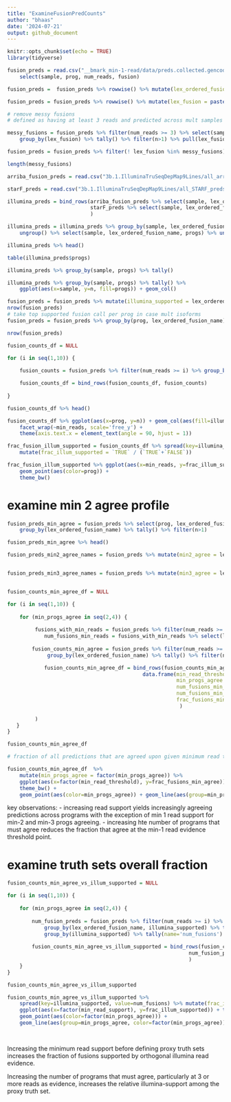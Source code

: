 ```yaml
---
title: "ExamineFusionPredCounts"
author: "bhaas"
date: '2024-07-21'
output: github_document
---
```


```r
knitr::opts_chunk$set(echo = TRUE)
library(tidyverse)
```


```r

fusion_preds = read.csv("__bmark_min-1-read/data/preds.collected.gencode_mapped.wAnnot.gz", header=T, sep="\t") %>% 
    select(sample, prog, num_reads, fusion)

fusion_preds =  fusion_preds %>% rowwise() %>% mutate(lex_ordered_fusion_name = paste0(sample, "|", paste0(collapse="--", sort(str_split(fusion, "--")[[1]])))) 

```


```r

fusion_preds = fusion_preds %>% rowwise() %>% mutate(lex_fusion = paste0(collapse="--", sort(str_split(fusion, "--")[[1]])))

```


```r

# remove messy fusions
# defined as having at least 3 reads and predicted across mult samples

messy_fusions = fusion_preds %>% filter(num_reads >= 3) %>% select(sample, lex_fusion) %>% unique() %>%
    group_by(lex_fusion) %>% tally() %>% filter(n>1) %>% pull(lex_fusion)

fusion_preds = fusion_preds %>% filter(! lex_fusion %in% messy_fusions)    

length(messy_fusions)

```





```r

arriba_fusion_preds = read.csv("3b.1.IlluminaTruSeqDepMap9Lines/all_arriba_high_preds.tsv", sep="\t", header=T, stringsAsFactors = F)

starF_preds = read.csv("3b.1.IlluminaTruSeqDepMap9Lines/all_STARF_preds.tsv", sep="\t", header=T, stringsAsFactors = F)


```

```r

illumina_preds = bind_rows(arriba_fusion_preds %>% select(sample, lex_ordered_fusion_name) %>% unique() %>% mutate(prog='arriba'),
                           starF_preds %>% select(sample, lex_ordered_fusion_name) %>% unique() %>% mutate(prog='starF')
                           )

illumina_preds = illumina_preds %>% group_by(sample, lex_ordered_fusion_name) %>% mutate(progs = paste0(collapse=',', prog)) %>%
    ungroup() %>% select(sample, lex_ordered_fusion_name, progs) %>% unique()

illumina_preds %>% head()
```

```r

table(illumina_preds$progs)

```


```r

illumina_preds %>% group_by(sample, progs) %>% tally() 

```




```r

illumina_preds %>% group_by(sample, progs) %>% tally() %>%
    ggplot(aes(x=sample, y=n, fill=progs)) + geom_col()


```


```r


fusion_preds = fusion_preds %>% mutate(illumina_supported = lex_ordered_fusion_name %in% illumina_preds$lex_ordered_fusion_name)
nrow(fusion_preds)
# take top supported fusion call per prog in case mult isoforms
fusion_preds = fusion_preds %>% group_by(prog, lex_ordered_fusion_name) %>% arrange(desc(num_reads)) %>% filter(row_number() == 1) %>% ungroup()

nrow(fusion_preds)
```


```r

fusion_counts_df = NULL

for (i in seq(1,10)) {
    
    fusion_counts = fusion_preds %>% filter(num_reads >= i) %>% group_by(prog, illumina_supported) %>% tally() %>% mutate(min_reads=i)

    fusion_counts_df = bind_rows(fusion_counts_df, fusion_counts)
    
}

fusion_counts_df %>% head()

```

```r

fusion_counts_df %>% ggplot(aes(x=prog, y=n)) + geom_col(aes(fill=illumina_supported)) +
    facet_wrap(~min_reads, scale='free_y') +
    theme(axis.text.x = element_text(angle = 90, hjust = 1)) 

```


```r

frac_fusion_illum_supported = fusion_counts_df %>% spread(key=illumina_supported, value=n) %>% 
    mutate(frac_illum_supported = `TRUE` / (`TRUE`+`FALSE`)) 


```


```r

frac_fusion_illum_supported %>% ggplot(aes(x=min_reads, y=frac_illum_supported)) + geom_line(aes(groups=prog, color=prog)) +
    geom_point(aes(color=prog)) +
    theme_bw()

```


# examine min 2 agree profile

```r

fusion_preds_min_agree = fusion_preds %>% select(prog, lex_ordered_fusion_name) %>% unique() %>%
    group_by(lex_ordered_fusion_name) %>% tally() %>% filter(n>1)

fusion_preds_min_agree %>% head()

```

```r

fusion_preds_min2_agree_names = fusion_preds %>% mutate(min2_agree = lex_ordered_fusion_name %in% (fusion_preds_min_agree %>% filter(n>=2) %>% pull(lex_ordered_fusion_name)) )


fusion_preds_min3_agree_names = fusion_preds %>% mutate(min3_agree = lex_ordered_fusion_name %in% (fusion_preds_min_agree %>% filter(n>=3) %>% pull(lex_ordered_fusion_name)) )



```

```r

fusion_counts_min_agree_df = NULL

for (i in seq(1,10)) {
    
    for (min_progs_agree in seq(2,4)) {
        
         fusions_with_min_reads = fusion_preds %>% filter(num_reads >= i) 
            num_fusions_min_reads = fusions_with_min_reads %>% select(lex_ordered_fusion_name) %>% unique() %>% nrow()
    
        fusion_counts_min_agree = fusion_preds %>% filter(num_reads >= i) %>% 
             group_by(lex_ordered_fusion_name) %>% tally() %>% filter(n>=min_progs_agree) %>% nrow() 

            fusion_counts_min_agree_df = bind_rows(fusion_counts_min_agree_df, 
                                            data.frame(min_read_threshold = i,
                                                       min_progs_agree = min_progs_agree,
                                                       num_fusions_min_reads = num_fusions_min_reads,
                                                       num_fusions_min_agree = fusion_counts_min_agree,
                                                       frac_fusions_min_agree = fusion_counts_min_agree/num_fusions_min_reads
                                                        ) 
                                            
         )
   }   
}

fusion_counts_min_agree_df 

```


```r

# fraction of all predictions that are agreed upon given minimum read thresholds applied

fusion_counts_min_agree_df  %>%
    mutate(min_progs_agree = factor(min_progs_agree)) %>%
    ggplot(aes(x=factor(min_read_threshold), y=frac_fusions_min_agree)) + 
    theme_bw() +
    geom_point(aes(color=min_progs_agree)) + geom_line(aes(group=min_progs_agree, color=min_progs_agree))

```

key observations:
- increasing read support yields increasingly agreeing predictions across programs with the exception of min 1 read support for min-2 and min-3 progs agreeing.
- increasing hte number of programs that must agree reduces the fraction that agree at the min-1 read evidence threshold point.



# examine truth sets overall fraction


```r

fusion_counts_min_agree_vs_illum_supported = NULL

for (i in seq(1,10)) {
    
    for (min_progs_agree in seq(2,4)) {
        
        num_fusion_preds = fusion_preds %>% filter(num_reads >= i) %>%
            group_by(lex_ordered_fusion_name, illumina_supported) %>% tally() %>% filter(n > min_progs_agree) %>% ungroup() %>%
            group_by(illumina_supported) %>% tally(name='num_fusions')
        
        fusion_counts_min_agree_vs_illum_supported = bind_rows(fusion_counts_min_agree_vs_illum_supported, 
                                                           num_fusion_preds %>% mutate(min_read_support = i, min_progs_agree = min_progs_agree)
                                                           )
    }
}

fusion_counts_min_agree_vs_illum_supported

```



```r

fusion_counts_min_agree_vs_illum_supported %>% 
    spread(key=illumina_supported, value=num_fusions) %>% mutate(frac_illum_supported = `TRUE`/(`TRUE`+`FALSE`)) %>%
    ggplot(aes(x=factor(min_read_support), y=frac_illum_supported)) + theme_bw() +
    geom_point(aes(color=factor(min_progs_agree))) + 
    geom_line(aes(group=min_progs_agree, color=factor(min_progs_agree)))
   



```


Increasing the minimum read support before defining proxy truth sets increases the fraction of fusions supported by orthogonal illumina read evidence.

Increasing the number of programs that must agree, particularly at 3 or more reads as evidence, increases the relative illumina-support among the proxy truth set.






